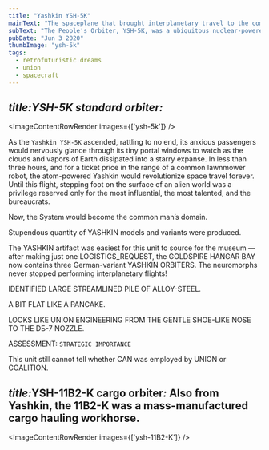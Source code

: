 ```yaml
---
title: "Yashkin YSH-5K"
mainText: "The spaceplane that brought interplanetary travel to the common man."
subText: "The People's Orbiter, YSH-5K, was a ubiquitous nuclear-powered space shuttle that ferried people and cargo."
pubDate: "Jun 3 2020"
thumbImage: "ysh-5k"
tags:
  - retrofuturistic dreams
  - union
  - spacecraft
---
```



## <i>title:YSH-5K standard orbiter:</i>

<ImageContentRowRender 
  images={['ysh-5k']}
/>

As the `Yashkin YSH-5K` ascended, rattling to no end, its anxious passengers would nervously glance through its tiny portal windows to watch as the clouds and vapors of Earth dissipated into a starry expanse. In less than three hours, and for a ticket price in the range of a common lawnmower robot, the atom-powered Yashkin would revolutionize space travel forever. Until this flight, stepping foot on the surface of an alien world was a privilege reserved only for the most influential, the most talented, and the bureaucrats. 

Now, the System would become the common man’s domain.

<QuoteRow author={AuthorUniserve} left>
Stupendous quantity of YASHKIN models and variants were produced. 

The YASHKIN artifact was easiest for this unit to source for the museum — after making just one LOGISTICS_REQUEST, the GOLDSPIRE HANGAR BAY now contains three German-variant YASHKIN ORBITERS. The neuromorphs never stopped performing interplanetary flights!
</QuoteRow>

<QuoteRow author={AuthorCAN}>
IDENTIFIED LARGE STREAMLINED PILE OF ALLOY-STEEL.

A BIT FLAT LIKE A PANCAKE.

LOOKS LIKE UNION ENGINEERING FROM THE GENTLE SHOE-LIKE NOSE TO THE DБ-7 NOZZLE. 

ASSESSMENT: `STRATEGIC IMPORTANCE`
</QuoteRow>

<QuoteRow author={AuthorUniserve} left>
This unit still cannot tell whether CAN was employed by UNION or COALITION.
</QuoteRow>

## <span class="short"><i>title:</i>YSH-11B2-K cargo orbiter<i>:</i></span> Also from Yashkin, the 11B2-K was a mass-manufactured cargo hauling workhorse.

<ImageContentRowRender 
  images={['ysh-11B2-K']}
/>

